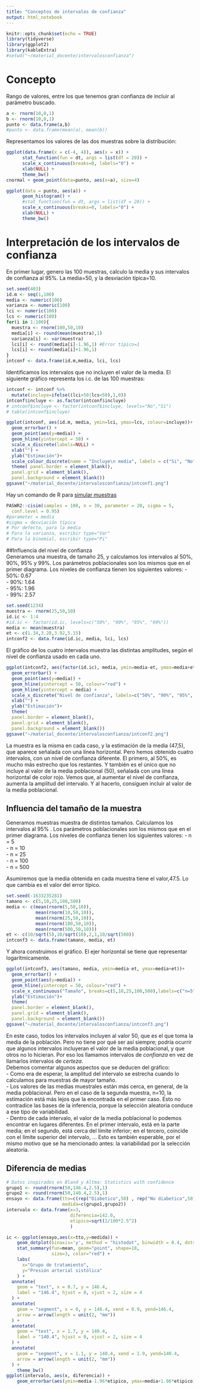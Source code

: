 ```yaml
---
title: "Conceptos de intervalos de confianza"
output: html_notebook
---
```


```r
knitr::opts_chunk$set(echo = TRUE)
library(tidyverse)
library(ggplot2)
library(kableExtra)
#setwd("~/material_docente/intervalosconfianza")
```

# Concepto

Rango de valores, entre los que tenemos gran confianza de incluir al parámetro buscado.

```r
a <- rnorm(10,0,1)
b <- rnorm(10,0,1)
punto <- data.frame(a,b)
#punto <- data.frame(mean(a), mean(b))
```

Representamos los valores de las dos muestras sobre la distribución:

```r
ggplot(data.frame(x = c(-4, 4)), aes(x = x)) +
      stat_function(fun = dt, args = list(df = 20)) +
      scale_x_continuous(breaks=0, labels="0") +
      xlab(NULL) +
      theme_bw()
cnormal + geom_point(data=punto, aes(x=a), size=4)
```

```r
ggplot(data = punto, aes(a)) +
      geom_histogram() +
      #stat_function(fun = dt, args = list(df = 20)) +
      scale_x_continuous(breaks=0, labels="0") +
      xlab(NULL) +
      theme_bw()
```


# Interpretación de los intervalos de confianza
En primer lugar, genero las 100 muestras, calculo la media y sus intervalos de confianza al 95%. La media=50, y la desviación típica=10.  

```r
set.seed(403)
id.m <- seq(1,100)
media <- numeric(100)
varianza <- numeric(100)
lci <- numeric(100)
lcs <- numeric(100)
for(i in 1:100){
  muestra <- rnorm(100,50,10)
  media[i] <- round(mean(muestra),1)
  varianza[i] <- var(muestra)
  lci[i] <- round(media[i]-1.96,1) #Error típico=1
  lcs[i] <- round(media[i]+1.96,1)
}
intconf <- data.frame(id.m,media, lci, lcs)
```

Identificamos los intervalos que no incluyen el valor de la media. El siguiente gráfico representa los i.c. de las 100 muestras:

```r
intconf <- intconf %>% 
  mutate(incluye=ifelse((lci>50|lcs<50),1,0))
intconf$incluye <- as.factor(intconf$incluye)
# intconf$incluye <- factor(intconf$incluye, levels="No","Sí")
# table(intconf$incluye)
```

```r
ggplot(intconf, aes(id.m, media, ymin=lci, ymax=lcs, colour=incluye))+
  geom_errorbar() +
  geom_point(aes(y=media)) +
  geom_hline(yintercept = 50) +
  scale_x_discrete(labels=NULL) +
  xlab("") +
  ylab("Estimación")+
  scale_colour_discrete(name = "Incluye\n media", labels = c("Si", "No")) +
  theme( panel.border = element_blank(),
  panel.grid = element_blank(),
  panel.background = element_blank())
ggsave("~/material_docente/intervalosconfianza/intconf1.png")
```

Hay un comando de R para [simular muestras](http://search.r-project.org/library/PASWR2/html/cisim.html)

```r
PASWR2::cisim(samples = 100, n = 30, parameter = 20, sigma = 5,
  conf.level = 0.95)
#parameter = media
#sigma = desviación típica
# Por defecto, para la media
# Para la varianza, escribir type="Var"
# Para la binomial, escribir type="Pi"

```
##Influencia del nivel de confianza  
Generamos una muestra, de tamaño 25, y calculamos los intervalos al 50%, 90%, 95% y 99%. Los parámetros poblacionales son los mismos que en el primer diagrama. Los niveles de confianza tienen los siguientes valores:
- 50%: 0.67  
- 90%: 1.64  
- 95%: 1.96  
- 99%: 2.57  

```r
set.seed(1234)
muestra <- rnorm(25,50,10) 
id.ic <- 1:4
#id.ic <- factor(id.ic, levels=c("50%", "90%", "95%", "99%"))
media <- mean(muestra)
et <- c(1.34,3.28,3.92,5.15)
intconf2 <- data.frame(id.ic, media, lci, lcs)
```
El gráfico de los cuatro intervalos muestra las distintas amplitudes, según el nivel de confianza usado en cada uno.  

```r
ggplot(intconf2, aes(factor(id.ic), media, ymin=media-et, ymax=media+et))+
  geom_errorbar() +
  geom_point(aes(y=media)) +
  geom_hline(yintercept = 50, colour="red") +
  geom_hline(yintercept = media) +
  scale_x_discrete("Nivel de confianza", labels=c("50%", "90%", "95%", "99%")) +
  xlab("") +
  ylab("Estimación")+
  theme(
  panel.border = element_blank(),
  panel.grid = element_blank(),
  panel.background = element_blank())
ggsave("~/material_docente/intervalosconfianza/intconf2.png")
```

La muestra es la misma en cada caso, y la estimación de la media (47,5), que aparece señalada con una línea horizontal. Pero hemos obtenido cuatro intervalos, con un nivel de confianza diferente. El primero, al 50%, es mucho más estrecho que los restantes. Y también es el único que no incluye al valor de la media poblacional (50), señalada con una línea horizontal de color rojo. 
Vemos que, al aumentar el nivel de confianza, aumenta la amplitud del intervalo. Y al hacerlo, consiguen incluir al valor de la media poblacional.

## Influencia del tamaño de la muestra  
Generamos muestras muestra de distintos tamaños. Calculamos los intervalos al 95% . Los parámetros poblacionales son los mismos que en el primer diagrama. Los niveles de confianza tienen los siguientes valores:
- n = 5  
- n = 10    
- n = 25     
- n = 100  
- n = 500  

Asumiremos que la media obtenida en cada muestra tiene el valor,47.5. Lo que cambia es el valor del error típico.  

```r
set.seed(-1633235281)
tamano <- c(5,10,25,100,500)
media <- c(mean(rnorm(5,50,10)), 
           mean(rnorm(10,50,10)),
           mean(rnorm(25,50,10)),
           mean(rnorm(100,50,10)),
           mean(rnorm(500,50,10)))
et <- c(10/sqrt(5),10/sqrt(10),2,1,10/sqrt(500))
intconf3 <- data.frame(tamano, media, et)
```

Y ahora construimos el gráfico. El ejer horizontal se tiene que representar logarítmicamente.

```r
ggplot(intconf3, aes(tamano, media, ymin=media-et, ymax=media+et))+
  geom_errorbar() +
  geom_point(aes(y=media)) +
  geom_hline(yintercept = 50, colour="red") +
  scale_x_continuous("Tamaño", breaks=c(5,10,25,100,500),labels=c("n=5", "n=10", "n=25", "n=100", "n=500"), trans = "log10") +
  ylab("Estimación")+
  theme(
  panel.border = element_blank(),
  panel.grid = element_blank(),
  panel.background = element_blank())
ggsave("~/material_docente/intervalosconfianza/intconf3.png")
```

En este caso, todos los intervalos incluyen al valor 50, que es el que toma la media de la población. Pero no tiene por qué ser así siempre; podría ocurrir que algunos intervalos incluyeran el valor de la media poblacional, y que otros no lo hicieran. Por eso los llamamos intervalos de *confianza* en vez de llamarlos intervalos de *certeza*.  
Debemos comentar algunos aspectos que se deducen del gráfico:  
- Como era de esperar, la amplitud del intervalo se estrecha cuando lo calculamos para muestras de mayor tamaño.  
- Los valores de las medias muestrales están más cerca, en general, de la media poblacional. Pero en el caso de la segunda muestra, n=10, la estimación está más lejos que la encontrada en el primer caso. Esto no contradice las bases de la inferencia, porque la selección aleatoria conduce a ese tipo de variabilidad.  
- Dentro de cada intervalo, el valor de la media poblacional lo podemos encontrar en lugares diferentes. En el primer intervalo, está en la parte media; en el segundo, está cerca del límite inferior; en el tercero, coincide con el límite superior del intervalo, ... Esto es también esperable, por el mismo motivo que se ha mencionado antes: la variabilidad por la selección aleatoria.  

## Diferencia de medias

```r
# Datos inspirados en Bland y Altma: Statistics with confidence
grupo1 <- round(rnorm(50,146.4,2.5),1)
grupo2 <- round(rnorm(50,140.4,2.5),1)
ensayo <- data.frame(tto=c(rep("Diabetico",50) , rep("No diabetico",50)),
                     medida=c(grupo1,grupo2))
intervalo <- data.frame(x=3,
                        diferencia=142.0,
                        etipico=sqrt(2/100*2.5^2)
                        )
```

```r
ic <- ggplot(ensayo,aes(x=tto,y=medida)) +
    geom_dotplot(binaxis='y', method = "histodot", binwidth = 0.4, dotsize = 0.8) +
    stat_summary(fun=mean, geom="point", shape=18,
                 size=3, color="red") +
    labs(
      x="Grupo de tratamiento",
      y="Presión arterial sistólica"
    ) + 
  annotate(
    geom = "text", x = 0.7, y = 146.4, 
    label = "146.4", hjust = 0, vjust = 2, size = 4
  ) + 
  annotate(
    geom = "segment", x = 0, y = 146.4, xend = 0.9, yend=146.4,
    arrow = arrow(length = unit(2, "mm"))
  ) +
  annotate(
    geom = "text", x = 1.7, y = 140.4, 
    label = "140.4", hjust = 0, vjust = 2, size = 4
  ) + 
  annotate(
    geom = "segment", x = 1.1, y = 140.4, xend = 1.9, yend=140.4,
    arrow = arrow(length = unit(2, "mm"))
  ) +
    theme_bw()
ggplot(intervalo, aes(x, diferencia)) + 
    geom_errorbar(aes(ymin=media-1.96*etipico, ymax=media+1.96*etipico), width=.1)
```
